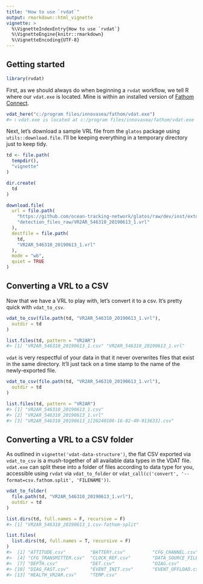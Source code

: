```yaml
---
title: "How to use `rvdat`"
output: rmarkdown::html_vignette
vignette: >
  %\VignetteIndexEntry{How to use `rvdat`}
  %\VignetteEngine{knitr::rmarkdown}
  %\VignetteEncoding{UTF-8}
---
```




## Getting started


```r
library(rvdat)
```

First, as we should always do when beginning a `rvdat` workflow, we tell R where our `vdat.exe` is located. Mine is within an installed version of [Fathom Connect](https://support.fishtracking.innovasea.com/s/downloads).


```r
vdat_here("c:/program files/innovasea/fathom/vdat.exe")
#> ℹ vdat.exe is located at c:/program files/innovasea/fathom/vdat.exe
```

Next, let's download a sample VRL file from the `glatos` package using `utils::download.file`. I'll be keeping everything in a temporary directory just to keep tidy.


```r
td <- file.path(
  tempdir(),
  "vignette"
)

dir.create(
  td
)

download.file(
  url = file.path(
    "https://github.com/ocean-tracking-network/glatos/raw/dev/inst/extdata",
    "detection_files_raw/VR2AR_546310_20190613_1.vrl"
  ),
  destfile = file.path(
    td,
    "VR2AR_546310_20190613_1.vrl"
  ),
  mode = "wb",
  quiet = TRUE
)
```

## Converting a VRL to a CSV

Now that we have a VRL to play with, let's convert it to a csv. It's pretty quick with `vdat_to_csv`.


```r
vdat_to_csv(file.path(td, "VR2AR_546310_20190613_1.vrl"),
  outdir = td
)

list.files(td, pattern = "VR2AR")
#> [1] "VR2AR_546310_20190613_1.csv" "VR2AR_546310_20190613_1.vrl"
```
`vdat` is very respectful of your data in that it never overwrites files that exist in the same directory. It'll just tack on a time stamp to the name of the newly-exported file.


```r
vdat_to_csv(file.path(td, "VR2AR_546310_20190613_1.vrl"),
  outdir = td
)

list.files(td, pattern = "VR2AR")
#> [1] "VR2AR_546310_20190613_1.csv"                          
#> [2] "VR2AR_546310_20190613_1.vrl"                          
#> [3] "VR2AR_546310_20190613_1[20240106-16-02-49-913633].csv"
```

## Converting a VRL to a CSV folder

As outlined in `vignette('vdat-data-structure')`, the flat CSV exported via `vdat_to_csv` is a mush-together of all available data types in the VDAT file. `vdat.exe` can split these into a folder of files according to data type for you, accessible using `rvdat` via `vdat_to_folder` or `vdat_call(c('convert', '--format=csv.fathom.split', 'FILENAME'))`.


```r
vdat_to_folder(
  file.path(td, "VR2AR_546310_20190613_1.vrl"),
  outdir = td
)

list.dirs(td, full.names = F, recursive = F)
#> [1] "VR2AR_546310_20190613_1.csv-fathom-split"

list.files(
  list.dirs(td, full.names = T, recursive = F)
)
#>  [1] "ATTITUDE.csv"         "BATTERY.csv"          "CFG_CHANNEL.csv"     
#>  [4] "CFG_TRANSMITTER.csv"  "CLOCK_REF.csv"        "DATA_SOURCE_FILE.csv"
#>  [7] "DEPTH.csv"            "DET.csv"              "DIAG.csv"            
#> [10] "DIAG_FAST.csv"        "EVENT_INIT.csv"       "EVENT_OFFLOAD.csv"   
#> [13] "HEALTH_VR2AR.csv"     "TEMP.csv"
```







